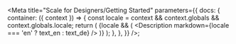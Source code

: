 
<Meta
  title="Scale for Designers/Getting Started"
  parameters={{
    docs: {
      container: ({ context }) => {
        const locale = context && context.globals && context.globals.locale;
        return (
          <DocsContainer context={context}>
            {locale && (
              <Description markdown={locale === 'en' ? text_en : text_de} />
            )}
          </DocsContainer>
        );
      },
    },
  }}
/>;
